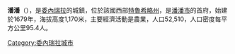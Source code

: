 '''潘潘'''（{{lang-es|Pampán}}），是[[委內瑞拉|委內瑞拉]]的城鎮，位於該國西部[[特魯希略州|特魯希略州]]，是[[潘潘市|潘潘市]]的首府，始建於1679年，海拔高度1,170米，主要經濟活動是農業，人口52,510，人口密度每平方公里95.4人。

{{Venezuela-geo-stub}}
[[Category:委內瑞拉城市|Category:委內瑞拉城市]]